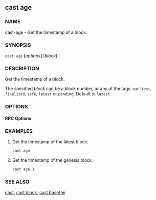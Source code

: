 
## cast age

### NAME

cast-age - Get the timestamp of a block.

### SYNOPSIS

`cast age` [*options*] [*block*]

### DESCRIPTION

Get the timestamp of a block.

The specified _block_ can be a block number, or any of the tags: `earliest`, `finalized`, `safe`, `latest` or `pending`. Default to `latest`.

### OPTIONS

#### RPC Options

<RpcUrlOption />

<CommonOptions />

### EXAMPLES

1. Get the timestamp of the latest block:

   ```sh
   cast age
   ```

2. Get the timestamp of the genesis block:
   ```sh
   cast age 1
   ```

### SEE ALSO

[cast](./cast.md), [cast block](./cast-block.md), [cast basefee](./cast-basefee.md)
